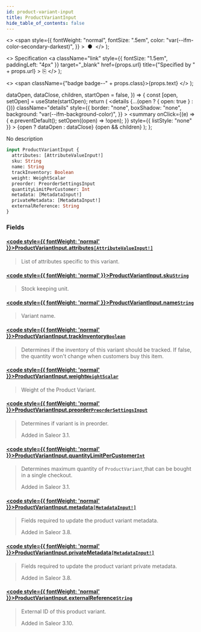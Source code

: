 ```yaml
---
id: product-variant-input
title: ProductVariantInput
hide_table_of_contents: false
---
```


  <>
    <span
      style={{
        fontWeight: "normal",
        fontSize: ".5em",
        color: "var(--ifm-color-secondary-darkest)",
      }}
    >
      &nbsp;●&nbsp;
    </span>
  </>
);

  <>
    Specification
    <a
      className="link"
      style={{ fontSize: "1.5em", paddingLeft: "4px" }}
      target="\_blank"
      href={props.url}
      title={"Specified by " + props.url}
    >
      ⎘
    </a>
  </>
);

  <>
    <span className={"badge badge--" + props.class}>{props.text}</span>
  </>
);


  dataOpen,
  dataClose,
  children,
  startOpen = false,
}) => {
  const [open, setOpen] = useState(startOpen);
  return (
    <details
      {...(open ? { open: true } : {})}
      className="details"
      style={{
        border: "none",
        boxShadow: "none",
        background: "var(--ifm-background-color)",
      }}
    >
      <summary
        onClick={(e) => {
          e.preventDefault();
          setOpen((open) => !open);
        }}
        style={{ listStyle: "none" }}
      >
        {open ? dataOpen : dataClose}
      </summary>
      {open && children}
    </details>
  );
};

No description

```graphql
input ProductVariantInput {
  attributes: [AttributeValueInput!]
  sku: String
  name: String
  trackInventory: Boolean
  weight: WeightScalar
  preorder: PreorderSettingsInput
  quantityLimitPerCustomer: Int
  metadata: [MetadataInput!]
  privateMetadata: [MetadataInput!]
  externalReference: String
}
```

### Fields

#### [<code style={{ fontWeight: 'normal' }}>ProductVariantInput.<b>attributes</b></code>](#)<Bullet />[`[AttributeValueInput!]`](../../../api-storefront/attributes/inputs/attribute-value-input) <Badge class="secondary" text="list"/> <Badge class="secondary" text="input"/>

> List of attributes specific to this variant.

#### [<code style={{ fontWeight: 'normal' }}>ProductVariantInput.<b>sku</b></code>](#)<Bullet />[`String`](../../../api-storefront/miscellaneous/scalars/string) <Badge class="secondary" text="scalar"/>

> Stock keeping unit.

#### [<code style={{ fontWeight: 'normal' }}>ProductVariantInput.<b>name</b></code>](#)<Bullet />[`String`](../../../api-storefront/miscellaneous/scalars/string) <Badge class="secondary" text="scalar"/>

> Variant name.

#### [<code style={{ fontWeight: 'normal' }}>ProductVariantInput.<b>trackInventory</b></code>](#)<Bullet />[`Boolean`](../../../api-storefront/miscellaneous/scalars/boolean) <Badge class="secondary" text="scalar"/>

> Determines if the inventory of this variant should be tracked. If false, the quantity won't change when customers buy this item.

#### [<code style={{ fontWeight: 'normal' }}>ProductVariantInput.<b>weight</b></code>](#)<Bullet />[`WeightScalar`](../../../api-storefront/miscellaneous/scalars/weight-scalar) <Badge class="secondary" text="scalar"/>

> Weight of the Product Variant.

#### [<code style={{ fontWeight: 'normal' }}>ProductVariantInput.<b>preorder</b></code>](#)<Bullet />[`PreorderSettingsInput`](../../../api-storefront/products/inputs/preorder-settings-input) <Badge class="secondary" text="input"/>

> Determines if variant is in preorder.
>
> Added in Saleor 3.1.

#### [<code style={{ fontWeight: 'normal' }}>ProductVariantInput.<b>quantityLimitPerCustomer</b></code>](#)<Bullet />[`Int`](../../../api-storefront/miscellaneous/scalars/int) <Badge class="secondary" text="scalar"/>

> Determines maximum quantity of `ProductVariant`,that can be bought in a single checkout.
>
> Added in Saleor 3.1.

#### [<code style={{ fontWeight: 'normal' }}>ProductVariantInput.<b>metadata</b></code>](#)<Bullet />[`[MetadataInput!]`](../../../api-storefront/miscellaneous/inputs/metadata-input) <Badge class="secondary" text="list"/> <Badge class="secondary" text="input"/>

> Fields required to update the product variant metadata.
>
> Added in Saleor 3.8.

#### [<code style={{ fontWeight: 'normal' }}>ProductVariantInput.<b>privateMetadata</b></code>](#)<Bullet />[`[MetadataInput!]`](../../../api-storefront/miscellaneous/inputs/metadata-input) <Badge class="secondary" text="list"/> <Badge class="secondary" text="input"/>

> Fields required to update the product variant private metadata.
>
> Added in Saleor 3.8.

#### [<code style={{ fontWeight: 'normal' }}>ProductVariantInput.<b>externalReference</b></code>](#)<Bullet />[`String`](../../../api-storefront/miscellaneous/scalars/string) <Badge class="secondary" text="scalar"/>

> External ID of this product variant.
>
> Added in Saleor 3.10.
